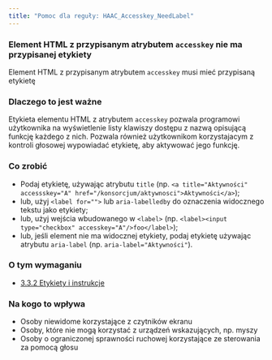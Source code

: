 ```yaml
---
title: "Pomoc dla reguły: HAAC_Accesskey_NeedLabel"
---
```


<div className="toolHelp">
<Row>
<Column colLg={16} colMd={8} colSm={4} className="toolHead">

### Element HTML z przypisanym atrybutem `accesskey` nie ma przypisanej etykiety

<div id="locLevel"></div>

Element HTML z przypisanym atrybutem `accesskey` musi mieć przypisaną etykietę

</Column>
</Row>
<Row>
<Column colLg={11} colMd={5} colSm={4} className="toolMain">

### Dlaczego to jest ważne

Etykieta elementu HTML z atrybutem `accesskey` pozwala programowi użytkownika na wyświetlenie listy klawiszy dostępu z nazwą opisującą funkcję każdego z nich. Pozwala również użytkownikom korzystajacym z kontroli głosowej wypowiadać etykietę, aby aktywować jego funkcję.

<div id="locSnippet"></div>

### Co zrobić

* Podaj etykietę, używając atrybutu `title` (np. `<a title="Aktywności" accessskey="A" href="/konsorcjum/aktywnosci">Aktywności</a>`);
* lub, użyj `<label for="">` lub `aria-labelledby` do oznaczenia widocznego tekstu jako etykiety;
* lub, użyj wejścia wbudowanego w `<label>` (np. `<label><input type="checkbox" accesskey="A"/>foo</label>`);
* lub, jeśli element nie ma widocznej etykiety, podaj etykietę używając atrybutu `aria-label` (np. `aria-label="Aktywności"`).


</Column>
<Column colLg={5} colMd={3} colSm={4} className="toolLeft">

### O tym wymaganiu

* [3.3.2 Etykiety i instrukcje](https://wcag.lepszyweb.pl/#labels-or-instructions)

### Na kogo to wpływa

* Osoby niewidome korzystające z czytników ekranu
* Osoby, które nie mogą korzystać z urządzeń wskazujących, np. myszy
* Osoby o ograniczonej sprawności ruchowej korzystające ze sterowania za pomocą głosu

</Column>
</Row>
</div>

